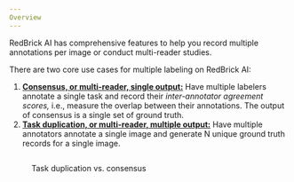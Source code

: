 ```yaml
---
Overview
---
```


RedBrick AI has comprehensive features to help you record multiple annotations per image or conduct multi-reader studies.&#x20;

There are two core use cases for multiple labeling on RedBrick AI:

1. [**Consensus, or multi-reader, single output:**](consensus/) Have multiple labelers annotate a single task and record their _inter-annotator agreement scores,_ i.e., measure the overlap between their annotations. The output of consensus is a single set of ground truth.&#x20;
2. [**Task duplication, or multi-reader, multiple output:**](task-duplication.md) Have multiple annotators annotate a single image and generate N unique ground truth records for a single image.&#x20;

<figure><img src="../../.gitbook/assets/RedBrick AI 2024-04-08 at 16.40.37@2x.png" alt=""/><figcaption><p>Task duplication vs. consensus</p></figcaption></figure>

